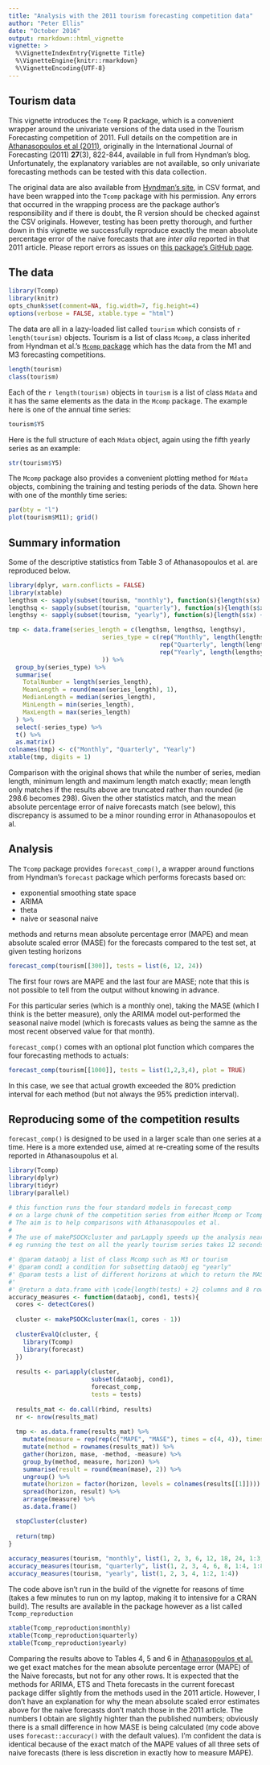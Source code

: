 ```yaml
---
title: "Analysis with the 2011 tourism forecasting competition data"
author: "Peter Ellis"
date: "October 2016"
output: rmarkdown::html_vignette
vignette: >
  %\VignetteIndexEntry{Vignette Title}
  %\VignetteEngine{knitr::rmarkdown}
  %\VignetteEncoding{UTF-8}
---
```


## Tourism data

This vignette introduces the `Tcomp` R package, which is a convenient wrapper around the univariate versions of the data used in the Tourism Forecasting competition of 2011.  Full details on the competition are in [Athanasopoulos et al (2011)](http://robjhyndman.com/papers/forecompijf.pdf), originally in the International Journal of Forecasting (2011) **27**(3), 822-844, available in full from Hyndman's blog.  Unfortunately, the explanatory variables are not available, so only univariate forecasting methods can be tested with this data collection.

The original data are also available from [Hyndman's site](http://robjhyndman.com/data/27-3-Athanasopoulos1.zip), in CSV format, and have been wrapped into the `Tcomp` package with his permission.  Any errors that occurred in the wrapping process are the package author's responsibility and if there is doubt, the R version should be checked against the CSV originals. However, testing has been pretty thorough, and further down in this vignette we successfully reproduce exactly the mean absolute percentage error of the naive forecasts that are *inter alia* reported in that 2011 article.  Please report errors as issues on [this package's GitHub page](https://github.com/ellisp/Tcomp-r-package/issues).

## The data

```r
library(Tcomp)
library(knitr)
opts_chunk$set(comment=NA, fig.width=7, fig.height=4)
options(verbose = FALSE, xtable.type = "html")
```

The data are all in a lazy-loaded list called `tourism` which consists of `r length(tourism)` objects.  Tourism is a list of class `Mcomp`, a class inherited from Hyndman et al.'s [`Mcomp` package](https://CRAN.R-project.org/package=Mcomp) which has the data from the M1 and M3 forecasting competitions.

```r
length(tourism)
class(tourism)
```

Each of the `r length(tourism)` objects in `tourism` is a list of class `Mdata` and it has the same elements as the data in the `Mcomp` package.  The example here is one of the annual time series:

```r
tourism$Y5
```

Here is the full structure of each `Mdata` object, again using the fifth yearly series as an example:
```r
str(tourism$Y5)
```


The `Mcomp` package also provides a convenient plotting method for `Mdata` objects, combining the training and testing periods of the data.  Shown here with one of the monthly time series:

```r
par(bty = "l")
plot(tourism$M11); grid()

```

## Summary information

Some of the descriptive statistics from Table 3 of Athanasopoulos et al. are reproduced below.

```r
library(dplyr, warn.conflicts = FALSE)
library(xtable)
lengthsm <- sapply(subset(tourism, "monthly"), function(s){length(s$x) + length(s$xx)})
lengthsq <- sapply(subset(tourism, "quarterly"), function(s){length(s$x) + length(s$xx)})
lengthsy <- sapply(subset(tourism, "yearly"), function(s){length(s$x) + length(s$xx)})

tmp <- data.frame(series_length = c(lengthsm, lengthsq, lengthsy),
                          series_type = c(rep("Monthly", length(lengthsm)),
                                          rep("Quarterly", length(lengthsq)),
                                          rep("Yearly", length(lengthsy))
                          )) %>%
  group_by(series_type) %>%
  summarise(
    TotalNumber = length(series_length),
    MeanLength = round(mean(series_length), 1),
    MedianLength = median(series_length),
    MinLength = min(series_length),
    MaxLength = max(series_length)
  ) %>%
  select(-series_type) %>%
  t() %>%
  as.matrix()
colnames(tmp) <- c("Monthly", "Quarterly", "Yearly")
xtable(tmp, digits = 1)
```

Comparison with the original shows that while the number of series, median length, minimum length and maximum length match exactly; mean length only matches if the results above are truncated rather than rounded (ie 298.6 becomes 298).  Given the other statistics match, and the mean absolute percentage error of naive forecasts match (see below), this discrepancy is assumed to be a minor rounding error in Athanasopoulos et al.

## Analysis

The `Tcomp` package provides `forecast_comp()`, a wrapper around functions from Hyndman's `forecast` package which performs forecasts based on:

* exponential smoothing state space
* ARIMA
* theta
* naive or seasonal naive

methods and returns mean absolute percentage error (MAPE) and mean absolute scaled error (MASE) for the forecasts compared to the test set, at given testing horizons

```r
forecast_comp(tourism[[300]], tests = list(6, 12, 24))
```

The first four rows are MAPE and the last four are MASE; note that this is not possible to tell from the output without knowing in advance.

For this particular series (which is a monthly one), taking the MASE (which I think is the better measure), only the ARIMA model out-performed the seasonal naive model (which is forecasts values as being the samne as the most recent observed value for that month).

`forecast_comp()` comes with an optional plot function which compares the four forecasting methods to actuals:
```r
forecast_comp(tourism[[1000]], tests = list(1,2,3,4), plot = TRUE)
```

In this case, we see that actual growth exceeded the 80% prediction interval for each method (but not always the 95% prediction interval).

## Reproducing some of the competition results

`forecast_comp()` is designed to be used in a larger scale than one series at a time.  Here is a more extended use, aimed at re-creating some of the results reported in Athanasoupolus et al.  

```r
library(Tcomp)
library(dplyr)
library(tidyr)
library(parallel)

# this function runs the four standard models in forecast_comp
# on a large chunk of the competition series from either Mcomp or Tcomp.  
# The aim is to help comparisons with Athanasopoulos et al.  
#
# The use of makePSOCKcluster and parLapply speeds up the analysis nearly four fold on my laptop
# eg running the test on all the yearly tourism series takes 12 seconds rather than 44 seconds.

#' @param dataobj a list of class Mcomp such as M3 or tourism
#' @param cond1 a condition for subsetting dataobj eg "yearly"
#' @param tests a list of different horizons at which to return the MASE for four different models
#' 
#' @return a data.frame with \code{length(tests) + 2} columns and 8 rows
accuracy_measures <- function(dataobj, cond1, tests){
  cores <- detectCores()
  
  cluster <- makePSOCKcluster(max(1, cores - 1))
  
  clusterEvalQ(cluster, {
    library(Tcomp)
    library(forecast)
  })
  
  results <- parLapply(cluster,
                       subset(dataobj, cond1), 
                       forecast_comp, 
                       tests = tests)
  
  results_mat <- do.call(rbind, results)
  nr <- nrow(results_mat)
  
  tmp <- as.data.frame(results_mat) %>%
    mutate(measure = rep(rep(c("MAPE", "MASE"), times = c(4, 4)), times = nr / 8)) %>%
    mutate(method = rownames(results_mat)) %>%
    gather(horizon, mase, -method, -measure) %>%
    group_by(method, measure, horizon) %>%
    summarise(result = round(mean(mase), 2)) %>%
    ungroup() %>%
    mutate(horizon = factor(horizon, levels = colnames(results[[1]]))) %>%
    spread(horizon, result) %>%
    arrange(measure) %>%
    as.data.frame()

  stopCluster(cluster)
  
  return(tmp)
}
  
accuracy_measures(tourism, "monthly", list(1, 2, 3, 6, 12, 18, 24, 1:3, 1:12, 1:24))
accuracy_measures(tourism, "quarterly", list(1, 2, 3, 4, 6, 8, 1:4, 1:8))
accuracy_measures(tourism, "yearly", list(1, 2, 3, 4, 1:2, 1:4))


```
The code above isn't run in the build of the vignette for reasons of time (takes a few minutes to run on my laptop, making it to intensive for a CRAN build).  The results are available in the package however as a list called `Tcomp_reproduction`


```r
xtable(Tcomp_reproduction$monthly)
xtable(Tcomp_reproduction$quarterly)
xtable(Tcomp_reproduction$yearly)
```

Comparing the results above to Tables 4, 5 and 6 in [Athanasopoulos et al.](http://robjhyndman.com/papers/forecompijf.pdf) we get exact matches for the mean absolute percentage error (MAPE) of the Naive forecasts, but not for any other rows.  It is expected that the methods for ARIMA, ETS and Theta forecasts in the current forecast package differ slightly from the methods used in the 2011 article.  However, I don't have an explanation for why the mean absolute scaled error estimates above for the naive forecasts don't match those in the 2011 article.  The numbers I obtain are slightly highter than the published numbers; obviously there is a small difference in how MASE is being calculated (my code above uses `forecast::accuracy()` with the default values).  I'm confident the data is identical because of the exact match of the MAPE values of all three sets of naive forecasts (there is less discretion in exactly how to measure MAPE).


